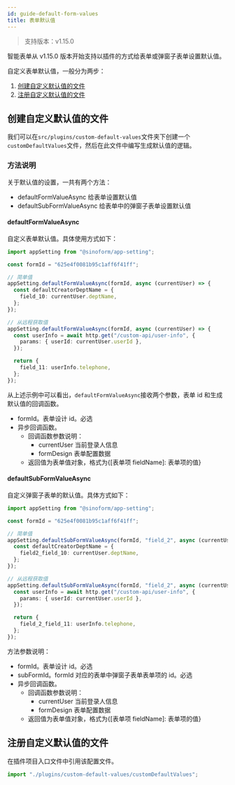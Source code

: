 ```yaml
---
id: guide-default-form-values
title: 表单默认值
---
```


> 支持版本：v1.15.0

智能表单从 v1.15.0 版本开始支持以插件的方式给表单或弹窗子表单设置默认值。

自定义表单默认值，一般分为两步：

1. [创建自定义默认值的文件](#创建自定义默认值的文件)
2. [注册自定义默认值的文件](#注册自定义默认值的文件)

## 创建自定义默认值的文件

我们可以在`src/plugins/custom-default-values`文件夹下创建一个`customDefaultValues`文件，然后在此文件中编写生成默认值的逻辑。

### 方法说明

关于默认值的设置，一共有两个方法：

- defaultFormValueAsync 给表单设置默认值
- defaultSubFormValueAsync 给表单中的弹窗子表单设置默认值

#### defaultFormValueAsync

自定义表单默认值。具体使用方式如下：

```ts title="src/plugins/custom-default-values/customDefaultValues.ts"
import appSetting from "@sinoform/app-setting";

const formId = "625e4f0081b95c1aff6f41ff";

// 简单值
appSetting.defaultFormValueAsync(formId, async (currentUser) => {
  const defaultCreatorDeptName = {
    field_10: currentUser.deptName,
  };
});

// 从远程获取值
appSetting.defaultFormValueAsync(formId, async (currentUser) => {
  const userInfo = await http.get("/custom-api/user-info", {
    params: { userId: currentUser.userId },
  });

  return {
    field_11: userInfo.telephone,
  };
});
```

从上述示例中可以看出，`defaultFormValueAsync`接收两个参数，表单 id 和生成默认值的回调函数。

- formId。表单设计 id。必选
- 异步回调函数。
  - 回调函数参数说明：
    - currentUser 当前登录人信息
    - formDesign 表单配置数据
  - 返回值为表单值对象，格式为{[表单项 fieldName]: 表单项的值}

#### defaultSubFormValueAsync

自定义弹窗子表单的默认值。具体方式如下：

```ts title="src/plugins/custom-default-values/customDefaultValues.ts"
import appSetting from "@sinoform/app-setting";

const formId = "625e4f0081b95c1aff6f41ff";

// 简单值
appSetting.defaultSubFormValueAsync(formId, "field_2", async (currentUser) => {
  const defaultCreatorDeptName = {
    field2_field_10: currentUser.deptName,
  };
});

// 从远程获取值
appSetting.defaultSubFormValueAsync(formId, "field_2", async (currentUser) => {
  const userInfo = await http.get("/custom-api/user-info", {
    params: { userId: currentUser.userId },
  });

  return {
    field_2_field_11: userInfo.telephone,
  };
});
```

方法参数说明：

- formId。表单设计 id。必选
- subFormId。formId 对应的表单中弹窗子表单表单项的 id。必选
- 异步回调函数。
  - 回调函数参数说明：
    - currentUser 当前登录人信息
    - formDesign 表单配置数据
  - 返回值为表单值对象，格式为{[表单项 fieldName]: 表单项的值}

## 注册自定义默认值的文件

在插件项目入口文件中引用该配置文件。

```typescript title=src/index.ts
import "./plugins/custom-default-values/customDefaultValues";
```
